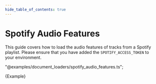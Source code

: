 ```yaml
---
hide_table_of_contents: true
---
```


# Spotify Audio Features

This guide covers how to load the audio features of tracks from a Spotify
playlist. Please ensure that you have added the `SPOTIFY_ACCESS_TOKEN` to your
environment.

"@examples/document_loaders/spotify_audio_features.ts";

<CodeBlock language="typescript">{Example}</CodeBlock>
